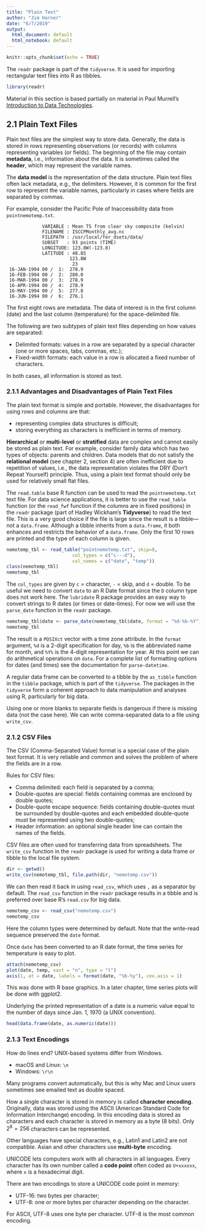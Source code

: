```yaml
---
title: "Plain Text"
author: "Jim Harner"
date: "6/7/2019"
output:
  html_document: default
  html_notebook: default
---
```


```r
knitr::opts_chunk$set(echo = TRUE)
```
The `readr` package is part of the `tidyverse`. It is used for importing rectangular text files into R as tibbles.
```r
library(readr)
```

Material in this section is based partially on material in Paul Murrell's [Introduction to Data Technologies](https://www.stat.auckland.ac.nz/~paul/ItDT/).

## 2.1 Plain Text Files

Plain text files are the simplest way to store data. Generally, the data is stored in rows representing observations (or records) with columns representing variables (or fields). The beginning of the file may contain **metadata**, i.e., information about the data. It is sometimes called the **header**, which may represent the variable names.

The **data model** is the representation of the data structure. Plain text files often lack metadata, e.g., the delimiters. However, it is common for the first row to represent the variable names, particularly in cases where fields are separated by commas.

For example, consider the Pacific Pole of Inaccessibility data from `pointnemotemp.txt`.
```
             VARIABLE : Mean TS from clear sky composite (kelvin)
             FILENAME : ISCCPMonthly_avg.nc
             FILEPATH : /usr/local/fer_dsets/data/
             SUBSET   : 93 points (TIME)
             LONGITUDE: 123.8W(-123.8)
             LATITUDE : 48.8S
                       123.8W 
                        23
 16-JAN-1994 00 /  1:  278.9
 16-FEB-1994 00 /  2:  280.0
 16-MAR-1994 00 /  3:  278.9
 16-APR-1994 00 /  4:  278.9
 16-MAY-1994 00 /  5:  277.8
 16-JUN-1994 00 /  6:  276.1
```
The first eight rows are metadata. The data of interest is in the first column (date) and the last column (temperature) for the space-delimited file.

The following are two subtypes of plain text files depending on how values are separated:  

* Delimited formats:  values in a row are separated by a special character (one or more spaces, tabs, commas, etc.);    
* Fixed-width formats:  each value in a row is allocated a fixed number of characters.  

In both cases, all information is stored as text.

### 2.1.1 Advantages and Disadvantages of Plain Text Files

The plain text format is simple and portable. However, the disadvantages for using rows and columns are that:  

* representing complex data structures is difficult;   
* storing everything as characters is inefficient in terms of memory. 

**Hierarchical** or **multi-level** or **stratified** data are complex and cannot easily be stored as plain text. For example, consider family data which has two types of objects: parents and children. Data models that do not satisfy the **relational model** (see chapter 2, section 4) are often inefficient due to repetition of values, i.e., the data representation violates the DRY (Don't Repeat Yourself) principle. Thus, using a plain text format should only be used for relatively small flat files.

The `read.table` base R function can be used to read the `pointnemotemp.txt` text file. For data science applications, it is better to use the `read_table` function (or the `read_fwf` function if the columns are in fixed positions) in the `readr` package (part of Hadley Wickham's **Tidyverse**) to read the text file. This is a very good choice if the file is large since the result is a tibble---not a `data.frame`. Although a tibble inherits from a `data.frame`, it both enhances and restricts the behavior of a `data.frame`. Only the first 10 rows are printed and the type of each column is given.

```r
nemotemp_tbl <- read_table("pointnemotemp.txt", skip=8,
                        col_types = c("c---d"),
                        col_names = c("date", "temp"))
class(nemotemp_tbl)
nemotemp_tbl
```
The `col_types` are given by `c` = character, `-` = skip, and `d` = double. To be useful we need to convert `date` to an R Date format since the `D` column type does not work here. The `lubridate` R package provides an easy way to convert strings to R dates (or times or date-times). For now we will use the `parse_date` function in the `readr` package.
```r
nemotemp_tbl$date <- parse_date(nemotemp_tbl$date, format = "%d-%b-%Y")
nemotemp_tbl
```
The result is a `POSIXct` vector with a time zone attribute. In the `format` argument, `%d` is a 2-digit specification for day, `%b` is the abbreviated name for month, and `%Y%` is the 4-digit representation for year. At this point we can do arithmetical operations on `date`. For a complete list of formatting options for dates (and times) see the documentation for `parse-datetime`.

A regular data frame can be converted to a tibble by the `as_tibble` function in the `tibble` package, which is part of the `tidyverse`. The packages in the `tidyverse` form a coherent approach to data manipulation and analyses using R, particularly for big data.

Using one or more blanks to separate fields is dangerous if there is missing data (not the case here). We can write comma-separated data to a file using `write_csv`.

### 2.1.2 CSV Files

The CSV (Comma-Separated Value) format is a special case of the plain text format. It is very reliable and common and solves the problem of where the fields are in a row.

Rules for CSV files:  

* Comma delimited: each field is separated by a comma;  
* Double-quotes are special: fields containing commas are enclosed by double quotes;  
* Double-quote escape sequence: fields containing double-quotes must be surrounded by double-quotes and each embedded double-quote must be represented using two double-quotes;     
* Header information: an optional single header line can contain the names of the fields.  

CSV files are often used for transferring data from spreadsheets. The `write_csv` function in the `readr` package is used for writing a data frame or tibble to the local file system.

```r
dir <- getwd()
write_csv(nemotemp_tbl, file.path(dir, "nemotemp.csv"))
```

We can then read it back in using `read_csv`, which uses `,` as a separator by default. The `read_csv` function in the `readr` package results in a tibble and is preferred over base R's `read.csv` for big data.

```r
nemotemp_csv <- read_csv("nemotemp.csv")
nemotemp_csv
```
Here the column types were determined by default. Note that the write-read sequence preserved the `date` format.

Once `date` has been converted to an R date format, the time series for temperature is easy to plot.
```r
attach(nemotemp_csv)
plot(date, temp, xaxt = "n", type = "l")
axis(1, at = date, labels = format(date, "%b-%y"), cex.axis = 1)
```
This was done with R base graphics. In a later chapter, time series plots will be done with ggplot2.

Underlying the printed representation of a date is a numeric value equal to the number of days since Jan. 1, 1970 (a UNIX convention).
```r
head(data.frame(date, as.numeric(date)))
```

### 2.1.3 Text Encodings

How do lines end? UNIX-based systems differ from Windows.

* macOS and Linux: ``\n``    
* Windows: ``\r\n`` 

Many programs convert automatically, but this is why Mac and Linux users sometimes see emailed text as double spaced.

How a single character is stored in memory is called **character encoding**. Originally, data was stored using the ASCII (American Standard Code for Information Interchange) encoding. In this encoding data is stored as characters and each character is stored in memory as a byte (8 bits). Only $2^8 = 256$ characters can be represented.  

Other languages have special characters, e.g., Latin1 and Latin2 are not compatible. Asian and other characters use **multi-byte** encoding.  

UNICODE lets computers work with all characters in all languages. Every character has its own number called a **code point** often coded as `U+xxxxxx`, where `x` is a hexadecimal digit. 

There are two encodings to store a UNICODE code point in memory:  

* UTF-16: two bytes per character;  
* UTF-8: one or more bytes per character depending on the character.

For ASCII, UTF-8 uses one byte per character. UTF-8 is the most common encoding.

